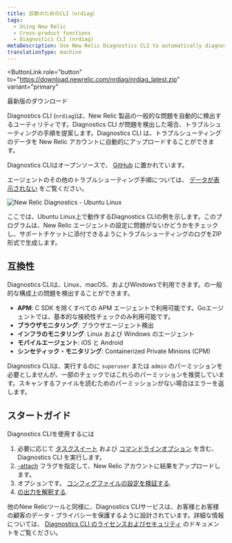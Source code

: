 ```yaml
---
title: 診断のためのCLI（nrdiag）
tags:
  - Using New Relic
  - Cross-product functions
  - Diagnostics CLI (nrdiag)
metaDescription: Use New Relic Diagnostics CLI to automatically diagnose common problems with New Relic agents and send the results to Support.
translationType: machine
---
```


<ButtonLink
  role="button"
  to="https://download.newrelic.com/nrdiag/nrdiag_latest.zip"
  variant="primary"
>
  最新版のダウンロード
</ButtonLink>

Diagnostics CLI (`nrdiag`)は、New Relic 製品の一般的な問題を自動的に検出するユーティリティです。Diagnostics CLI が問題を検出した場合、トラブルシューティングの手順を提案します。Diagnostics CLI は、トラブルシューティングのデータを New Relic アカウントに自動的にアップロードすることができます。

Diagnostics CLIはオープンソースで、 [GitHub](https://github.com/newrelic/newrelic-diagnostics-cli) に置かれています。

エージェントのその他のトラブルシューティング手順については、 [データが表示されない](/docs/agents/manage-apm-agents/troubleshooting/not-seeing-data) をご覧ください。

![New Relic Diagnostics - Ubuntu Linux](./images/2020-06-03-16.01.42.gif "New Relic Diagnostics - Ubuntu Linux")

<figcaption>
  ここでは、Ubuntu Linux上で動作するDiagnostics CLIの例を示します。このプログラムは、New Relic エージェントの設定に問題がないかどうかをチェックし、サポートチケットに添付できるようにトラブルシューティングのログをZIP形式で生成します。
</figcaption>

## 互換性

Diagnostics CLIは、Linux、macOS、およびWindowsで利用できます。の一般的な構成上の問題を検出することができます。

* **APM**: C SDK を除くすべての APM エージェントで利用可能です。Goエージェントでは、基本的な接続性チェックのみ利用可能です。
* **ブラウザモニタリング**: ブラウザエージェント検出
* **インフラのモニタリング**: Linux および Windows のエージェント
* **モバイルエージェント**: iOS と Android
* **シンセティック・モニタリング**: Containerized Private Minions (CPM)

Diagnostics CLIは、実行するのに `superuser` または `admin` のパーミッションを必要としませんが、一部のチェックではこれらのパーミッションを推奨しています。スキャンするファイルを読むためのパーミッションがない場合はエラーを返します。

## スタートガイド

Diagnostics CLIを使用するには

1. 必要に応じて [タスクスイート](/docs/using-new-relic/cross-product-functions/diagnostics-cli-nrdiag/run-diagnostics-cli-nrdiag#suites) および [コマンドラインオプション](/docs/using-new-relic/cross-product-functions/diagnostics-cli-nrdiag/pass-command-line-options-nrdiag) を含む、Diagnostics CLI を実行します。
2. [-attach](/docs/using-new-relic/cross-product-functions/diagnostics-cli-nrdiag/pass-command-line-options-nrdiag) フラグを指定して、New Relic アカウントに結果をアップロードします。
3. オプションです。 [コンフィグファイルの設定を検証する](/docs/using-new-relic/cross-product-functions/diagnostics-cli-nrdiag/validate-config-file-settings-nrdiag).
4. [の出力を解釈する](/docs/using-new-relic/cross-product-functions/diagnostics-cli-nrdiag/interpret-nrdiag-output).

他のNew Relicツールと同様に、Diagnostics CLIサービスは、お客様とお客様の顧客のデータ・プライバシーを保護するように設計されています。詳細な情報については、 [Diagnostics CLI のライセンスおよびセキュリティ](/docs/using-new-relic/cross-product-functions/diagnostics-cli-nrdiag/diagnostics-cli-licensing-security) のドキュメントをご覧ください。